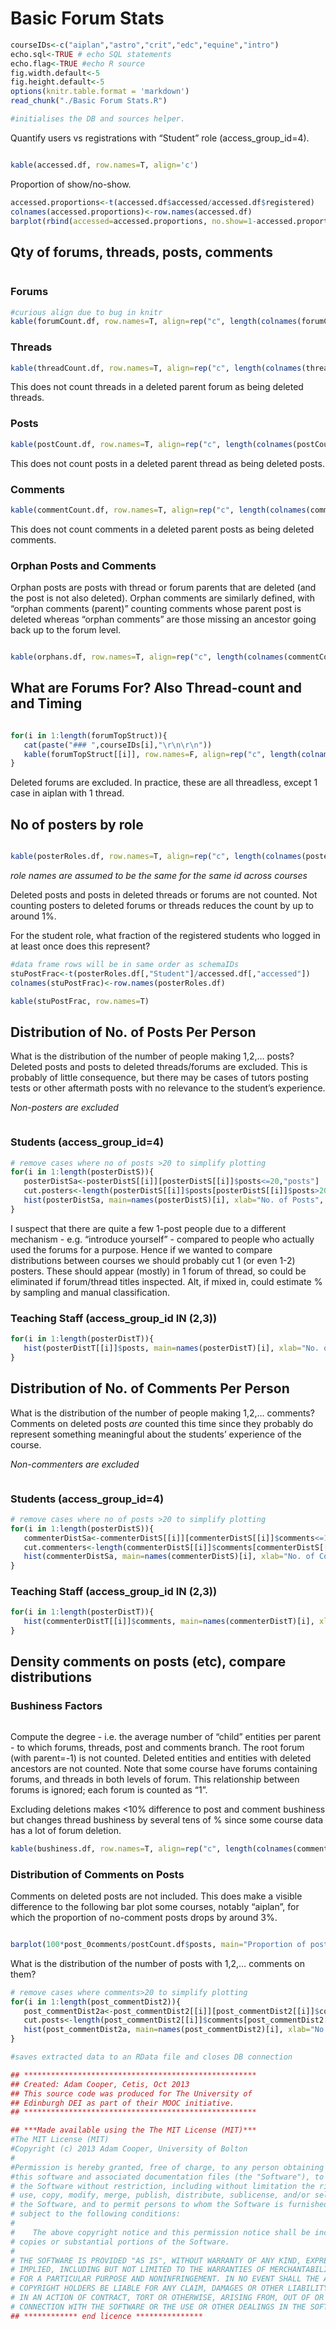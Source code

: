 Basic Forum Stats
========================================================

```r
courseIDs<-c("aiplan","astro","crit","edc","equine","intro")
echo.sql<-TRUE # echo SQL statements
echo.flag<-TRUE #echo R source
fig.width.default<-5
fig.height.default<-5
options(knitr.table.format = 'markdown')
read_chunk("./Basic Forum Stats.R")
```

```r
#initialises the DB and sources helper.
```

Quantify users vs registrations with "Student" role (access_group_id=4).
```r
```
```r
kable(accessed.df, row.names=T, align='c')
```

Proportion of show/no-show.
```r
accessed.proportions<-t(accessed.df$accessed/accessed.df$registered)
colnames(accessed.proportions)<-row.names(accessed.df)
barplot(rbind(accessed=accessed.proportions, no.show=1-accessed.proportions), main="Registrations with at Least 1 Access Event", ylab="Conversion Fraction")

```


Qty of forums, threads, posts, comments
-----------

```r
```
### Forums

```r
#curious align due to bug in knitr
kable(forumCount.df, row.names=T, align=rep("c", length(colnames(forumCount.df))))
```

### Threads

```r
kable(threadCount.df, row.names=T, align=rep("c", length(colnames(threadCount.df))))
```

This does not count threads in a deleted parent forum as being deleted threads.

### Posts

```r
kable(postCount.df, row.names=T, align=rep("c", length(colnames(postCount.df))))
```

This does not count posts in a deleted parent thread as being deleted posts.

### Comments

```r
kable(commentCount.df, row.names=T, align=rep("c", length(colnames(commentCount.df))))
```

This does not count comments in a deleted parent posts as being deleted comments.

### Orphan Posts and Comments

Orphan posts are posts with thread or forum parents that are deleted (and the post is not also deleted).
Orphan comments are similarly defined, with "orphan comments (parent)" counting comments whose parent post is deleted whereas "orphan comments" are those missing an ancestor going back up to the forum level.

```r
```
```r
kable(orphans.df, row.names=T, align=rep("c", length(colnames(commentCount.df))))
```

What are Forums For? Also Thread-count and and Timing
-------------
```r
```
```r

for(i in 1:length(forumTopStruct)){
   cat(paste("### ",courseIDs[i],"\r\n\r\n"))
   kable(forumTopStruct[[i]], row.names=F, align=rep("c", length(colnames(commentCount.df))))
}

```

Deleted forums are excluded. In practice, these are all threadless, except 1 case in aiplan with 1 thread.

No of posters by role
-------------

```r
```
```r
kable(posterRoles.df, row.names=T, align=rep("c", length(colnames(posterRoles.df))))
```
*role names are assumed to be the same for the same id across courses*

Deleted posts and posts in deleted threads or forums are not counted. Not counting posters to deleted forums or threads reduces the count by up to around 1%.

For the student role, what fraction of the registered students who logged in at least once does this represent?
```r
#data frame rows will be in same order as schemaIDs
stuPostFrac<-t(posterRoles.df[,"Student"]/accessed.df[,"accessed"])
colnames(stuPostFrac)<-row.names(posterRoles.df)
```
```r
kable(stuPostFrac, row.names=T)
```

Distribution of No. of Posts Per Person
----------
What is the distribution of the number of people making 1,2,... posts? Deleted posts and posts to deleted threads/forums are excluded. This is probably of little consequence, but there may be cases of tutors posting tests or other aftermath posts with no relevance to the student's experience.

*Non-posters are excluded*
```r
```

### Students (access_group_id=4)

```r
# remove cases where no of posts >20 to simplify plotting
for(i in 1:length(posterDistS)){
   posterDistSa<-posterDistS[[i]][posterDistS[[i]]$posts<=20,"posts"]
   cut.posters<-length(posterDistS[[i]]$posts[posterDistS[[i]]$posts>20])
   hist(posterDistSa, main=names(posterDistS)[i], xlab="No. of Posts", ylab="No. of People", sub=paste(cut.posters,"posters with >20 posts"), breaks=20)
}
```

I suspect that there are quite a few 1-post people due to a different mechanism - e.g. "introduce yourself" - compared to people who actually used the forums for a purpose. Hence if we wanted to compare distributions between courses we should probably cut 1 (or even 1-2) posters. These should appear (mostly) in 1 forum of thread, so could be eliminated if forum/thread titles inspected. Alt, if mixed in, could estimate % by sampling and manual classification.

### Teaching Staff (access_group_id IN (2,3))

```r

for(i in 1:length(posterDistT)){
   hist(posterDistT[[i]]$posts, main=names(posterDistT)[i], xlab="No. of Posts", ylab="No. of People")
}
```

Distribution of No. of Comments Per Person
----------
What is the distribution of the number of people making 1,2,... comments? Comments on deleted posts *are* counted this time since they probably do represent something meaningful about the students' experience of the course.

*Non-commenters are excluded*
```r
```

### Students (access_group_id=4)

```r
# remove cases where no of posts >20 to simplify plotting
for(i in 1:length(posterDistS)){
   commenterDistSa<-commenterDistS[[i]][commenterDistS[[i]]$comments<=15,"comments"]
   cut.commenters<-length(commenterDistS[[i]]$comments[commenterDistS[[i]]$comments>15])
   hist(commenterDistSa, main=names(commenterDistS)[i], xlab="No. of Comments", ylab="No. of People", sub=paste(cut.commenters,"people with >15 comments"), breaks=15)
}
```

### Teaching Staff (access_group_id IN (2,3))

```r
for(i in 1:length(posterDistT)){
   hist(commenterDistT[[i]]$comments, main=names(commenterDistT)[i], xlab="No. of Comments", ylab="No. of People")
}
```

Density comments on posts (etc), compare distributions
-----------

### Bushiness Factors

```r
```
Compute the degree - i.e. the average number of "child" entities per parent - to which forums, threads, post and comments branch. The root forum (with parent=-1) is not counted. Deleted entities and entities with deleted ancestors are not counted. Note that some course have forums containing forums, and threads in both levels of forum. This relationship between forums is ignored; each forum is counted as "1".

Excluding deletions makes <10% difference to post and comment bushiness but changes thread bushiness by several tens of % since some course data has a lot of forum deletion.

```r
kable(bushiness.df, row.names=T, align=rep("c", length(colnames(commentCount.df))))
```

### Distribution of Comments on Posts

Comments on deleted posts are not included. This does make a visible difference to the following bar plot some courses, notably "aiplan", for which the proportion of no-comment posts drops by around 3%. 

```r
```

```r
barplot(100*post_0comments/postCount.df$posts, main="Proportion of posts with no comments", ylab="%")
```

What is the distribution of the number of posts with 1,2,... comments on them?

```r
# remove cases where comments>20 to simplify plotting
for(i in 1:length(post_commentDist2)){
   post_commentDist2a<-post_commentDist2[[i]][post_commentDist2[[i]]$comments<=20,"comments"]
   cut.posts<-length(post_commentDist2[[i]]$comments[post_commentDist2[[i]]$comments>20])
   hist(post_commentDist2a, main=names(post_commentDist2)[i], xlab="No. of Comments", ylab="No. of Posts", sub=paste(cut.posts,"posts with >20 comments"))
}
```


```r
#saves extracted data to an RData file and closes DB connection
```
```r
## ****************************************************
## Created: Adam Cooper, Cetis, Oct 2013
## This source code was produced for The University of
## Edinburgh DEI as part of their MOOC initiative.
## ****************************************************

## ***Made available using the The MIT License (MIT)***
#The MIT License (MIT)
#Copyright (c) 2013 Adam Cooper, University of Bolton
#
#Permission is hereby granted, free of charge, to any person obtaining a copy of
#this software and associated documentation files (the "Software"), to deal in
# the Software without restriction, including without limitation the rights to
# use, copy, modify, merge, publish, distribute, sublicense, and/or sell copies of
# the Software, and to permit persons to whom the Software is furnished to do so,
# subject to the following conditions:
#    
#    The above copyright notice and this permission notice shall be included in all
# copies or substantial portions of the Software.
# 
# THE SOFTWARE IS PROVIDED "AS IS", WITHOUT WARRANTY OF ANY KIND, EXPRESS OR
# IMPLIED, INCLUDING BUT NOT LIMITED TO THE WARRANTIES OF MERCHANTABILITY, FITNESS
# FOR A PARTICULAR PURPOSE AND NONINFRINGEMENT. IN NO EVENT SHALL THE AUTHORS OR
# COPYRIGHT HOLDERS BE LIABLE FOR ANY CLAIM, DAMAGES OR OTHER LIABILITY, WHETHER
# IN AN ACTION OF CONTRACT, TORT OR OTHERWISE, ARISING FROM, OUT OF OR IN
# CONNECTION WITH THE SOFTWARE OR THE USE OR OTHER DEALINGS IN THE SOFTWARE.
## ************ end licence ***************
```